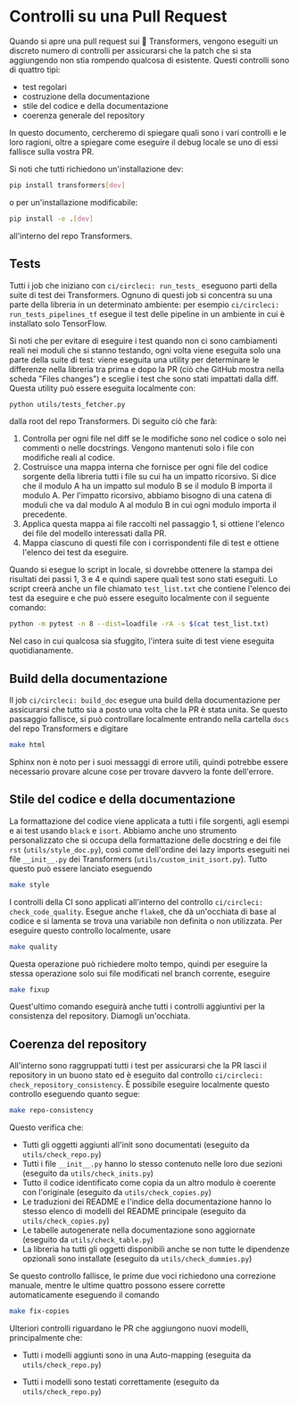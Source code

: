 <!---
Copyright 2020 The HuggingFace Team. All rights reserved.

Licensed under the Apache License, Version 2.0 (the "License");
you may not use this file except in compliance with the License.
You may obtain a copy of the License at

    http://www.apache.org/licenses/LICENSE-2.0

Unless required by applicable law or agreed to in writing, software
distributed under the License is distributed on an "AS IS" BASIS,
WITHOUT WARRANTIES OR CONDITIONS OF ANY KIND, either express or implied.
See the License for the specific language governing permissions and
limitations under the License.
-->

# Controlli su una Pull Request

Quando si apre una pull request sui 🤗 Transformers, vengono eseguiti un discreto numero di controlli per assicurarsi che la patch che si sta aggiungendo non stia rompendo qualcosa di esistente. Questi controlli sono di quattro tipi:
- test regolari
- costruzione della documentazione
- stile del codice e della documentazione
- coerenza generale del repository

In questo documento, cercheremo di spiegare quali sono i vari controlli e le loro ragioni, oltre a spiegare come eseguire il debug locale se uno di essi fallisce sulla vostra PR.

Si noti che tutti richiedono un'installazione dev:

```bash
pip install transformers[dev]
```

o per un'installazione modificabile:

```bash
pip install -e .[dev]
```

all'interno del repo Transformers.

## Tests

Tutti i job che iniziano con `ci/circleci: run_tests_` eseguono parti della suite di test dei Transformers. Ognuno di questi job si concentra su una parte della libreria in un determinato ambiente: per esempio `ci/circleci: run_tests_pipelines_tf` esegue il test delle pipeline in un ambiente in cui è installato solo TensorFlow.

Si noti che per evitare di eseguire i test quando non ci sono cambiamenti reali nei moduli che si stanno testando, ogni volta viene eseguita solo una parte della suite di test: viene eseguita una utility per determinare le differenze nella libreria tra prima e dopo la PR (ciò che GitHub mostra nella scheda "Files changes") e sceglie i test che sono stati impattati dalla diff. Questa utility può essere eseguita localmente con:

```bash
python utils/tests_fetcher.py
```

dalla root del repo Transformers. Di seguito ciò che farà:

1. Controlla per ogni file nel diff se le modifiche sono nel codice o solo nei commenti o nelle docstrings. Vengono mantenuti solo i file con modifiche reali al codice.
2. Costruisce una mappa interna che fornisce per ogni file del codice sorgente della libreria tutti i file su cui ha un impatto ricorsivo. Si dice che il modulo A ha un impatto sul modulo B se il modulo B importa il modulo A. Per l'impatto ricorsivo, abbiamo bisogno di una catena di moduli che va dal modulo A al modulo B in cui ogni modulo importa il precedente.
3. Applica questa mappa ai file raccolti nel passaggio 1, si ottiene l'elenco dei file del modello interessati dalla PR.
4. Mappa ciascuno di questi file con i corrispondenti file di test e ottiene l'elenco dei test da eseguire.

Quando si esegue lo script in locale, si dovrebbe ottenere la stampa dei risultati dei passi 1, 3 e 4 e quindi sapere quali test sono stati eseguiti. Lo script creerà anche un file chiamato `test_list.txt` che contiene l'elenco dei test da eseguire e che può essere eseguito localmente con il seguente comando:

```bash
python -m pytest -n 8 --dist=loadfile -rA -s $(cat test_list.txt)
```

Nel caso in cui qualcosa sia sfuggito, l'intera suite di test viene eseguita quotidianamente.

## Build della documentazione

Il job `ci/circleci: build_doc` esegue una build della documentazione per assicurarsi che tutto sia a posto una volta che la PR è stata unita. Se questo passaggio fallisce, si può controllare localmente entrando nella cartella `docs` del repo Transformers e digitare

```bash
make html
```

Sphinx non è noto per i suoi messaggi di errore utili, quindi potrebbe essere necessario provare alcune cose per trovare davvero la fonte dell'errore.

## Stile del codice e della documentazione

La formattazione del codice viene applicata a tutti i file sorgenti, agli esempi e ai test usando `black` e `isort`. Abbiamo anche uno strumento personalizzato che si occupa della formattazione delle docstring e dei file `rst` (`utils/style_doc.py`), così come dell'ordine dei lazy imports eseguiti nei file `__init__.py` dei Transformers (`utils/custom_init_isort.py`). Tutto questo può essere lanciato eseguendo

```bash
make style
```

I controlli della CI sono applicati all'interno del controllo `ci/circleci: check_code_quality`. Esegue anche `flake8`, che dà un'occhiata di base al codice e si lamenta se trova una variabile non definita o non utilizzata. Per eseguire questo controllo localmente, usare

```bash
make quality
```

Questa operazione può richiedere molto tempo, quindi per eseguire la stessa operazione solo sui file modificati nel branch corrente, eseguire

```bash
make fixup
```

Quest'ultimo comando eseguirà anche tutti i controlli aggiuntivi per la consistenza del repository. Diamogli un'occhiata.

## Coerenza del repository

All'interno sono raggruppati tutti i test per assicurarsi che la PR lasci il repository in un buono stato ed è eseguito dal controllo `ci/circleci: check_repository_consistency`. È possibile eseguire localmente questo controllo eseguendo quanto segue:

```bash
make repo-consistency
```

Questo verifica che:

- Tutti gli oggetti aggiunti all'init sono documentati (eseguito da `utils/check_repo.py`)
- Tutti i file `__init__.py` hanno lo stesso contenuto nelle loro due sezioni (eseguito da `utils/check_inits.py`)
- Tutto il codice identificato come copia da un altro modulo è coerente con l'originale (eseguito da `utils/check_copies.py`)
- Le traduzioni dei README e l'indice della documentazione hanno lo stesso elenco di modelli del README principale (eseguito da `utils/check_copies.py`)
- Le tabelle autogenerate nella documentazione sono aggiornate (eseguito da `utils/check_table.py`)
- La libreria ha tutti gli oggetti disponibili anche se non tutte le dipendenze opzionali sono installate (eseguito da `utils/check_dummies.py`)

Se questo controllo fallisce, le prime due voci richiedono una correzione manuale, mentre le ultime quattro possono essere corrette automaticamente eseguendo il comando

```bash
make fix-copies
```

Ulteriori controlli riguardano le PR che aggiungono nuovi modelli, principalmente che:

- Tutti i modelli aggiunti sono in una Auto-mapping (eseguita da `utils/check_repo.py`)
<!-- TODO Sylvain, add a check that makes sure the common tests are implemented.-->
- Tutti i modelli sono testati correttamente (eseguito da `utils/check_repo.py`)

<!-- TODO Sylvain, add the following
- All models are added to the main README, inside the main doc
- All checkpoints used actually exist on the Hub

-->